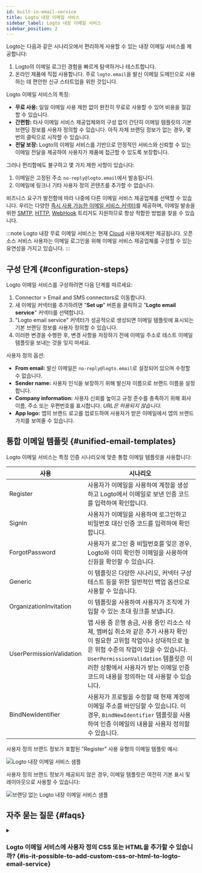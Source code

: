 ```yaml
---
id: built-in-email-service
title: Logto 내장 이메일 서비스
sidebar_label: Logto 내장 이메일 서비스
sidebar_position: 2
---
```



Logto는 다음과 같은 시나리오에서 편리하게 사용할 수 있는 내장 이메일 서비스를 제공합니다:

1. Logto의 이메일 로그인 경험을 빠르게 탐색하거나 테스트합니다.
2. 온라인 제품에 직접 사용합니다. 주로 `logto.email`을 발신 이메일 도메인으로 사용하는 데 편안한 신규 스타트업을 위한 것입니다.

Logto 이메일 서비스의 특징:

- **무료 사용:** 일일 이메일 사용 제한 없이 완전히 무료로 사용할 수 있어 비용을 절감할 수 있습니다.
- **간편함:** 타사 이메일 서비스 제공업체와의 구성 없이 간단히 이메일 템플릿의 기본 브랜딩 정보를 사용자 정의할 수 있습니다. 아직 자체 브랜딩 정보가 없는 경우, 몇 번의 클릭으로 시작할 수 있습니다.
- **전달 보장:** Logto의 이메일 서비스를 기반으로 안정적인 서비스와 신뢰할 수 있는 이메일 전달을 제공하여 사용자가 제품에 접근할 수 있도록 보장합니다.

그러나 편리함에도 불구하고 몇 가지 제한 사항이 있습니다:

1. 이메일은 고정된 주소 `no-reply@logto.email`에서 발송됩니다.
2. 이메일에 링크나 기타 사용자 정의 콘텐츠를 추가할 수 없습니다.

비즈니스 요구가 발전함에 따라 나중에 다른 이메일 서비스 제공업체를 선택할 수 있습니다. 우리는 다양한 [즉시 사용 가능한 이메일 서비스 커넥터](/connectors/email-connectors#popular-email-providers)를 제공하며, 이메일 발송을 위한 [SMTP](/integrations/smtp), [HTTP](/integrations/http-email), [WebHook](/developers/webhooks) 트리거도 지원하므로 항상 적합한 방법을 찾을 수 있습니다.

:::note
Logto 내장 무료 이메일 서비스는 현재 [Cloud](https://cloud.logto.io/) 사용자에게만 제공됩니다. 오픈 소스 서비스 사용자는 이메일 로그인을 위해 이메일 서비스 제공업체를 구성할 수 있는 유연성을 가지고 있습니다.
:::

## 구성 단계 \{#configuration-steps}

Logto 이메일 서비스를 구성하려면 다음 단계를 따르세요:

1. <CloudLink to="/connectors/passwordless">Connector > Email and SMS connectors</CloudLink>로
   이동합니다.
2. 새 이메일 커넥터를 추가하려면 "**Set up**" 버튼을 클릭하고 "**Logto email service**" 커넥터를 선택합니다.
3. "Logto email service" 커넥터가 성공적으로 생성되면 이메일 템플릿에 표시되는 기본 브랜딩 정보를 사용자 정의할 수 있습니다.
4. 이러한 변경을 수행한 후, 변경 사항을 저장하기 전에 이메일 주소로 테스트 이메일 템플릿을 보내는 것을 잊지 마세요.

사용자 정의 옵션:

- **From email:** 발신 이메일은 `no-reply@logto.email`로 설정되어 있으며 수정할 수 없습니다.
- **Sender name:** 사용자 인식을 보장하기 위해 발신자 이름으로 브랜드 이름을 설정합니다.
- **Company information:** 사용자 신뢰를 높이고 규정 준수를 충족하기 위해 회사 이름, 주소 또는 우편번호를 표시합니다. _URL은 허용되지 않습니다._
- **App logo:** 앱의 브랜드 로고를 업로드하여 사용자가 받은 이메일에서 앱의 브랜드 가치를 보여줄 수 있습니다.

## 통합 이메일 템플릿 \{#unified-email-templates}

Logto 이메일 서비스는 특정 인증 시나리오에 맞춘 통합 이메일 템플릿을 사용합니다:

| 사용                     | 시나리오                                                                                                                                                                                                                                                                                   |
| ------------------------ | ------------------------------------------------------------------------------------------------------------------------------------------------------------------------------------------------------------------------------------------------------------------------------------------ |
| Register                 | 사용자가 이메일을 사용하여 계정을 생성하고 Logto에서 이메일로 보낸 인증 코드를 입력하여 확인합니다.                                                                                                                                                                                        |
| SignIn                   | 사용자가 이메일을 사용하여 로그인하고 비밀번호 대신 인증 코드를 입력하여 확인합니다.                                                                                                                                                                                                       |
| ForgotPassword           | 사용자가 로그인 중 비밀번호를 잊은 경우, Logto와 이미 확인한 이메일을 사용하여 신원을 확인할 수 있습니다.                                                                                                                                                                                  |
| Generic                  | 이 템플릿은 다양한 시나리오, 커넥터 구성 테스트 등을 위한 일반적인 백업 옵션으로 사용할 수 있습니다.                                                                                                                                                                                       |
| OrganizationInvitation   | 이 템플릿을 사용하여 사용자가 조직에 가입할 수 있는 초대 링크를 보냅니다.                                                                                                                                                                                                                  |
| UserPermissionValidation | 앱 사용 중 은행 송금, 사용 중인 리소스 삭제, 멤버십 취소와 같은 추가 사용자 확인이 필요한 고위험 작업이나 상대적으로 높은 위험 수준의 작업이 있을 수 있습니다. `UserPermissionValidation` 템플릿은 이러한 상황에서 사용자가 받는 이메일 인증 코드의 내용을 정의하는 데 사용할 수 있습니다. |
| BindNewIdentifier        | 사용자가 프로필을 수정할 때 현재 계정에 이메일 주소를 바인딩할 수 있습니다. 이 경우, `BindNewIdentifier` 템플릿을 사용하여 인증 이메일의 내용을 사용자 정의할 수 있습니다.                                                                                                                 |

사용자 정의 브랜드 정보가 포함된 "Register" 사용 유형의 이메일 템플릿 예시:

<img src={emailServiceTemplateSampleImage} alt="Logto 내장 이메일 서비스 샘플" />

사용자 정의 브랜드 정보가 제공되지 않은 경우, 이메일 템플릿은 여전히 기본 표시 및 레이아웃으로 사용할 수 있습니다:

<img
  src={emailServiceTemplateSampleWithoutBrandingImage}
  alt="브랜딩 없는 Logto 내장 이메일 서비스 샘플"
/>

## 자주 묻는 질문 \{#faqs}

<details>
<summary>

### Logto 이메일 서비스에 사용자 정의 CSS 또는 HTML을 추가할 수 있습니까? \{#is-it-possible-to-add-custom-css-or-html-to-logto-email-service}

</summary>

Logto의 내장 이메일 서비스는 사용자 정의 CSS 또는 HTML을 지원하지 않습니다. 일반적인 브랜딩 요소만 수정할 수 있습니다. 이 제한은 모든 테넌트가 동일한 IP 주소와 발신자 주소를 공유하기 때문에 내장 이메일 서비스의 안정성을 유지하기 위해 설정되었습니다. 자세한 내용은 "[이메일 전달을 개선하는 요소](https://blog.logto.io/verification-email-delivery#factors-to-improve-email-delivery)"를 참조하세요.

이메일 템플릿을 사용자 정의하려면 AWS Direct Mail, SendGrid, Mailgun, Postmark 또는 SMTP와 같은 다른 이메일 커넥터를 사용하는 것이 좋습니다.

</details>
